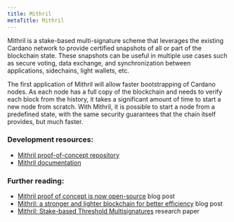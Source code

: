 ```yaml
---
title: Mithril
metaTitle: Mithril
---
```


Mithril is a stake-based multi-signature scheme that leverages the existing Cardano network to provide certified snapshots of all or part of the blockchain state. These snapshots can be useful in multiple use cases such as secure voting, data exchange, and synchronization between applications, sidechains, light wallets, etc.

The first application of Mithril will allow faster bootstrapping of Cardano nodes. As each node has a full copy of the blockchain and needs to verify each block from the history, it takes a significant amount of time to start a new node from scratch. With Mithril, it is possible to start a node from a predefined state, with the same security guarantees that the chain itself provides, but much faster.

### Development resources:

-   [Mithril proof-of-concept repository](https://github.com/input-output-hk/mithril#readme)
-   [Mithril documentation](https://mithril.network/doc/)
    
### Further reading:

-   [Mithril proof of concept is now open-source](https://iohk.io/en/blog/posts/2022/08/29/mithril-proof-of-concept-is-now-open-source/) blog post
-   [Mithril: a stronger and lighter blockchain for better efficiency](https://iohk.io/en/blog/posts/2021/10/29/mithril-a-stronger-and-lighter-blockchain-for-better-efficiency/) blog post
-   [Mithril: Stake-based Threshold Multisignatures](https://iohk.io/en/research/library/papers/mithril-stake-based-threshold-multisignatures/) research paper
